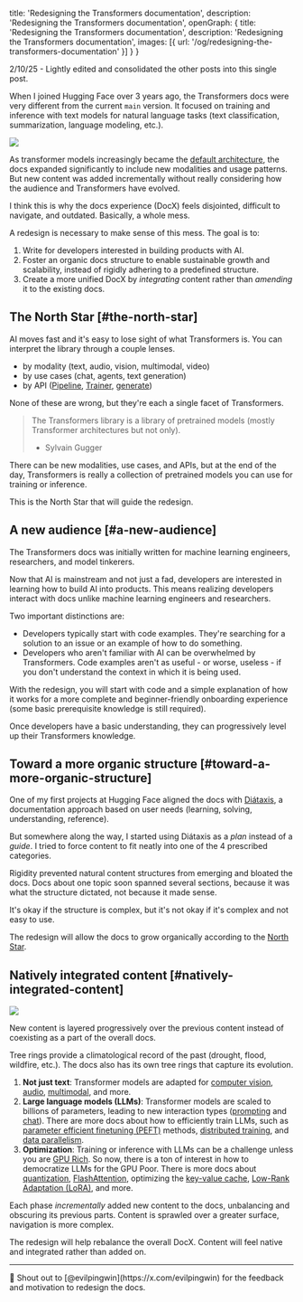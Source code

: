   title: 'Redesigning the Transformers documentation',
  description: 'Redesigning the Transformers documentation',
  openGraph: {
    title: 'Redesigning the Transformers documentation',
    description: 'Redesigning the Transformers documentation',
    images: [{ url: '/og/redesigning-the-transformers-documentation' }]
  }
}

<Callout emoji="✦">2/10/25 - Lightly edited and consolidated the other posts into this single post.</Callout>

When I joined Hugging Face over 3 years ago, the Transformers docs were very different from the current `main` version. It focused on training and inference with text models for natural language tasks (text classification, summarization, language modeling, etc.).

<div class="flex justify-center">
  <img class="rounded-xl" src="https://huggingface.co/datasets/stevhliu/personal-blog/resolve/main/transformers-docs.png"/>
</div>

As transformer models increasingly became the [default architecture](https://x.com/karpathy/status/1468370605229547522), the docs expanded significantly to include new modalities and usage patterns. But new content was added incrementally without really considering how the audience and Transformers have evolved.

I think this is why the docs experience (DocX) feels disjointed, difficult to navigate, and outdated. Basically, a whole mess.

A redesign is necessary to make sense of this mess. The goal is to:

1. Write for developers interested in building products with AI.
2. Foster an organic docs structure to enable sustainable growth and scalability, instead of rigidly adhering to a predefined structure.
3. Create a more unified DocX by *integrating* content rather than *amending* it to the existing docs.

## The North Star [#the-north-star]

AI moves fast and it's easy to lose sight of what Transformers is. You can interpret the library through a couple lenses.

- by modality (text, audio, vision, multimodal, video)
- by use cases (chat, agents, text generation)
- by API ([Pipeline](https://hf.co/documentation/transformers/main_classes/pipelines#transformers.Pipeline), [Trainer](https://hf.co/documentation/transformers/main_classes/trainer#transformers.Trainer), [generate](https://hf.co/documentation/transformers/main_classes/text_generation))

None of these are wrong, but they're each a single facet of Transformers.

> The Transformers library is a library of pretrained models (mostly Transformer architectures but not only).
> - Sylvain Gugger

There can be new modalities, use cases, and APIs, but at the end of the day, Transformers is really a collection of pretrained models you can use for training or inference.

This is the North Star that will guide the redesign.

## A new audience [#a-new-audience]

<Tweet
  id="1631493327844528134"
/>

The Transformers docs was initially written for machine learning engineers, researchers, and model tinkerers.

Now that AI is mainstream and not just a fad, developers are interested in learning how to build AI into products. This means realizing developers interact with docs unlike machine learning engineers and researchers.

Two important distinctions are:

* Developers typically start with code examples. They're searching for a solution to an issue or an example of how to do something.
* Developers who aren't familiar with AI can be overwhelmed by Transformers. Code examples aren't as useful - or worse, useless - if you don't understand the context in which it is being used.

With the redesign, you will start with code and a simple explanation of how it works for a more complete and beginner-friendly onboarding experience (some basic prerequisite knowledge is still required).

Once developers have a basic understanding, they can progressively level up their Transformers knowledge.

## Toward a more organic structure [#toward-a-more-organic-structure]

One of my first projects at Hugging Face aligned the docs with [Diátaxis](https://diataxis.fr/), a documentation approach based on user needs (learning, solving, understanding, reference).

But somewhere along the way, I started using Diátaxis as a *plan* instead of a *guide*. I tried to force content to fit neatly into one of the 4 prescribed categories.

Rigidity prevented natural content structures from emerging and bloated the docs. Docs about one topic soon spanned several sections, because it was what the structure dictated, not because it made sense.

It's okay if the structure is complex, but it's not okay if it's complex and not easy to use.

The redesign will allow the docs to grow organically according to the [North Star](#the-north-star).

## Natively integrated content [#natively-integrated-content]

<div class="flex justify-center">
  <img class="rounded-xl" src="https://huggingface.co/datasets/stevhliu/personal-blog/resolve/main/ring_diagram.png"/>
</div>
<p class="text-xs">New content is layered progressively over the previous content instead of coexisting as a part of the overall docs.</p>

Tree rings provide a climatological record of the past (drought, flood, wildfire, etc.). The docs also has its own tree rings that capture its evolution.

1. **Not just text**: Transformer models are adapted for [computer vision](https://hf.co/docs/transformers/tasks/image_classification), [audio](https://hf.co/docs/transformers/tasks/asr), [multimodal](https://hf.co/docs/transformers/tasks/text-to-speech), and more.
2. **Large language models (LLMs)**: Transformer models are scaled to billions of parameters, leading to new interaction types ([prompting](https://hf.co/docs/transformers//tasks/prompting) and [chat](https://hf.co/docs/transformers/conversations)). There are more docs about how to efficiently train LLMs, such as [parameter efficient finetuning (PEFT)](https://hf.co/docs/transformers/peft) methods, [distributed training](https://hf.co/docs/transformers/accelerate), and [data parallelism](https://hf.co/docs/transformers/perf_train_gpu_many).
3. **Optimization**: Training or inference with LLMs can be a challenge unless you are [GPU Rich](https://semianalysis.com/2023/08/28/google-gemini-eats-the-world-gemini/#the-gpu-rich). So now, there is a ton of interest in how to democratize LLMs for the GPU Poor. There is more docs about [quantization](https://hf.co/docs/transformers/quantization/overview), [FlashAttention](https://hf.co/docs/transformers/llm_optims#flashattention-2), optimizing the [key-value cache](https://hf.co/docs/transformers/llm_tutorial_optimization#32-the-key-value-cache), [Low-Rank Adaptation (LoRA)](https://hf.co/docs/transformers/peft), and more.

Each phase *incrementally* added new content to the docs, unbalancing and obscuring its previous parts. Content is sprawled over a greater surface, navigation is more complex.

The redesign will help rebalance the overall DocX. Content will feel native and integrated rather than added on.

---

<p class="text-sm">🤗 Shout out to [@evilpingwin](https://x.com/evilpingwin) for the feedback and motivation to redesign the docs.</p>